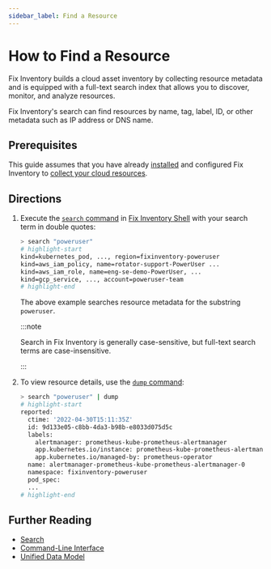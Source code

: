 ```yaml
---
sidebar_label: Find a Resource
---
```


# How to Find a Resource

Fix Inventory builds a cloud asset inventory by collecting resource metadata and is equipped with a full-text search index that allows you to discover, monitor, and analyze resources.

Fix Inventory's search can find resources by name, tag, label, ID, or other metadata such as IP address or DNS name.

## Prerequisites

This guide assumes that you have already [installed](../../getting-started/install/index.mdx) and configured Fix Inventory to [collect your cloud resources](../../getting-started/configure/index.mdx).

## Directions

1. Execute the [`search` command](../../reference/cli/search.mdx) in [Fix Inventory Shell](../../reference/components/shell.mdx) with your search term in double quotes:

   ```bash
   > search "poweruser"
   # highlight-start
   ​kind=kubernetes_pod, ..., region=fixinventory-poweruser
   ​kind=aws_iam_policy, name=rotator-support-PowerUser ...
   ​kind=aws_iam_role, name=eng-se-demo-PowerUser, ...
   ​kind=gcp_service, ..., account=poweruser-team
   # highlight-end
   ```

   The above example searches resource metadata for the substring `poweruser`.

   :::note

   Search in Fix Inventory is generally case-sensitive, but full-text search terms are case-insensitive.

   :::

2. To view resource details, use the [`dump` command](../../reference/cli/dump.mdx):

   ```bash
   > search "poweruser" | dump
   # highlight-start
   ​reported:
   ​  ctime: '2022-04-30T15:11:35Z'
   ​  id: 9d133e05-c8bb-4da3-b98b-e8033d075d5c
   ​  labels:
   ​    alertmanager: prometheus-kube-prometheus-alertmanager
   ​    app.kubernetes.io/instance: prometheus-kube-prometheus-alertmanager
   ​    app.kubernetes.io/managed-by: prometheus-operator
   ​  name: alertmanager-prometheus-kube-prometheus-alertmanager-0
   ​  namespace: fixinventory-poweruser
   ​  pod_spec:
     ...
   # highlight-end
   ```

## Further Reading

- [Search](../../reference/search/index.mdx)
- [Command-Line Interface](../../reference/cli/index.mdx)
- [Unified Data Model](../../reference/unified-data-model/index.mdx)
